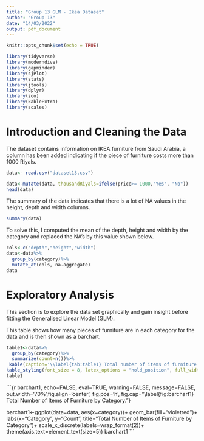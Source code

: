 ```yaml
---
title: "Group 13 GLM - Ikea Dataset"
author: "Group 13"
date: "14/03/2022"
output: pdf_document
---
```


```r
knitr::opts_chunk$set(echo = TRUE)
```

```r
library(tidyverse)
library(moderndive)
library(gapminder)
library(sjPlot)
library(stats)
library(jtools)
library(dplyr)
library(zoo)
library(kableExtra)
library(scales)
```

# Introduction and Cleaning the Data {#sec:intro}


The dataset contains information on IKEA furniture from Saudi Arabia, a column has been added indicating if the piece of furniture costs more than 1000 Riyals.



```r
data<- read.csv("dataset13.csv")

data<-mutate(data, thousandRiyals=ifelse(price>= 1000,"Yes", "No"))
head(data)
```

The summary of the data indicates that there is a lot of NA values in the height, depth and width columns.
 
``` r
summary(data)
```

To solve this, I computed the mean of the depth, height and width by the category and replaced the NA's by this value shown below.

``` r
cols<-c("depth","height","width")
data<-data%>%
  group_by(category)%>%
  mutate_at(cols, na.aggregate)
data
```


# Exploratory Analysis {#sec:exploratory}

This section is to explore the data set graphically and gain insight before fitting the Generalised Linear Model (GLM).

This table shows how many pieces of furniture are in each category for the data and is then shown as a barchart.

```r
table1<-data%>%
  group_by(category)%>%
  summarize(count=n())%>%
 kable(caption='\\label{tab:table1} Total number of items of furniture by category') %>%
kable_styling(font_size = 8, latex_options = "hold_position", full_width=FALSE)
table1
```

```{r barchart1, echo=FALSE, eval=TRUE, warning=FALSE, message=FALSE, out.width='70%',fig.align='center', fig.pos='h', fig.cap="\\label{fig:barchart1} Total Number of Items of Furniture by Category."}

barchart1<-ggplot(data=data, aes(x=category))+
  geom_bar(fill="violetred")+
  labs(x="Category", y="Count", title="Total Number of Items of Furniture by Category")+
  scale_x_discrete(labels=wrap_format(2))+
  theme(axis.text=element_text(size=5))
barchart1 
```
  
